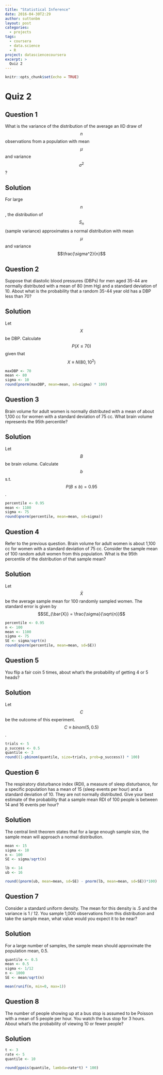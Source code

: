 ```yaml
---
title: "Statistical Inference"
date: 2016-04-30T2:29
author: suttonbm
layout: post
categories:
  - projects
tags:
  - coursera
  - data.science
  - R
project: datasciencecoursera
excerpt: >
  Quiz 2
---
```


```r
knitr::opts_chunk$set(echo = TRUE)
```

# Quiz 2

## Question 1
What is the variance of the distribution of the average an IID draw of $$n$$ observations from a population with mean $$\mu$$ and variance $$\sigma^2$$?

## Solution
For large $$n$$, the distribution of $$S_n$$ (sample variance) approximates a normal distribution with mean $$\mu$$ and variance $$\frac{\sigma^2}{n}$$

## Question 2
Suppose that diastolic blood pressures (DBPs) for men aged 35-44 are normally distributed with a mean of 80 (mm Hg) and a standard deviation of 10. About what is the probability that a random 35-44 year old has a DBP less than 70?

## Solution
Let $$X$$ be DBP. Calculate $$P(X \leq 70)$$ given that $$X \equiv N(80, 10^2)$$
```r
maxDBP <- 70
mean <- 80
sigma <- 10
round(pnorm(maxDBP, mean=mean, sd=sigma) * 100)
```

## Question 3
Brain volume for adult women is normally distributed with a mean of about 1,100 cc for women with a standard deviation of 75 cc. What brain volume represents the 95th percentile?

## Solution
Let $$B$$ be brain volume.  Calculate $$b$$ s.t. $$P(B \leq b) = 0.95$$.
```r
percentile <- 0.95
mean <- 1100
sigma <- 75
round(qnorm(percentile, mean=mean, sd=sigma))
```

## Question 4
Refer to the previous question. Brain volume for adult women is about 1,100 cc for women with a standard deviation of 75 cc. Consider the sample mean of 100 random adult women from this population. What is the 95th percentile of the distribution of that sample mean?

## Solution
Let $$\bar{X}$$ be the average sample mean for 100 randomly sampled women.  The standard error is given by $$SE_{\bar{X}} = \frac{\sigma}{\sqrt{n}}$$
```r
percentile <- 0.95
n <- 100
mean <- 1100
sigma <- 75
SE <- sigma/sqrt(n)
round(qnorm(percentile, mean=mean, sd=SE))
```

## Question 5
You flip a fair coin 5 times, about what's the probability of getting 4 or 5 heads?

## Solution
Let $$C$$ be the outcome of this experiment.  $$C \equiv binom(5, 0.5)$$.
```r
trials <- 5
p_success <- 0.5
quantile <- 3
round((1-pbinom(quantile, size=trials, prob=p_success)) * 100)
```

## Question 6
The respiratory disturbance index (RDI), a measure of sleep disturbance, for a specific population has a mean of 15 (sleep events per hour) and a standard deviation of 10. They are not normally distributed. Give your best estimate of the probability that a sample mean RDI of 100 people is between 14 and 16 events per hour?

## Solution
The central limit theorem states that for a large enough sample size, the sample mean will approach a normal distribution.
```r
mean <- 15
sigma <- 10
n <- 100
SE <- sigma/sqrt(n)

lb <- 14
ub <- 16

round((pnorm(ub, mean=mean, sd=SE) - pnorm(lb, mean=mean, sd=SE))*100)
```

## Question 7
Consider a standard uniform density. The mean for this density is .5 and the variance is 1 / 12. You sample 1,000 observations from this distribution and take the sample mean, what value would you expect it to be near?

## Solution
For a large number of samples, the sample mean should approximate the population mean, 0.5.
```r
quantile <- 0.5
mean <- 0.5
sigma <- 1/12
n <- 1000
SE <- mean/sqrt(n)

mean(runif(n, min=0, max=1))
```

## Question 8
The number of people showing up at a bus stop is assumed to be Poisson with a mean of 5 people per hour. You watch the bus stop for 3 hours. About what's the probability of viewing 10 or fewer people?

## Solution
```r
t <- 3
rate <- 5
quantile <- 10

round(ppois(quantile, lambda=rate*t) * 100)
```